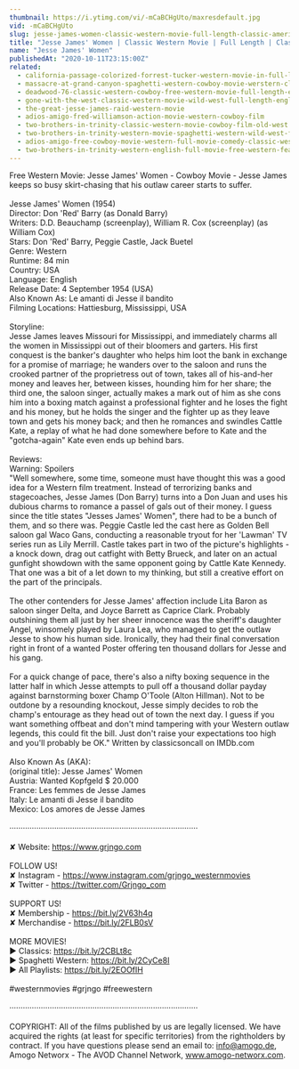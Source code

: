 ```yaml
---
thumbnail: https://i.ytimg.com/vi/-mCaBCHgUto/maxresdefault.jpg
vid: -mCaBCHgUto
slug: jesse-james-women-classic-western-movie-full-length-classic-american-cowboy-film-english
title: "Jesse James' Women | Classic Western Movie | Full Length | Classic American Cowboy Film | English"
name: "Jesse James' Women"
publishedAt: "2020-10-11T23:15:00Z"
related:
  - california-passage-colorized-forrest-tucker-western-movie-in-full-length
  - massacre-at-grand-canyon-spaghetti-western-cowboy-movie-werstern-classic-english
  - deadwood-76-classic-western-cowboy-free-western-movie-full-length-english
  - gone-with-the-west-classic-western-movie-wild-west-full-length-english
  - the-great-jesse-james-raid-western-movie
  - adios-amigo-fred-williamson-action-movie-western-cowboy-film
  - two-brothers-in-trinity-classic-western-movie-cowboy-film-old-west
  - two-brothers-in-trinity-western-movie-spaghetti-western-wild-west-full-length
  - adios-amigo-free-cowboy-movie-western-full-movie-comedy-classic-western-movies
  - two-brothers-in-trinity-western-english-full-movie-free-western-feature-film-spaghetti-western
---
```


Free Western Movie: Jesse James' Women - Cowboy Movie - Jesse James keeps so busy skirt-chasing that his outlaw career starts to suffer. <br />
<br />
Jesse James' Women (1954)<br />
Director: Don 'Red' Barry (as Donald Barry)<br />
Writers: D.D. Beauchamp (screenplay), William R. Cox (screenplay) (as William Cox) <br />
Stars: Don 'Red' Barry, Peggie Castle, Jack Buetel<br />
Genre: Western<br />
Runtime: 84 min <br />
Country: USA <br />
Language: English <br />
Release Date: 4 September 1954 (USA)<br />
Also Known As: Le amanti di Jesse il bandito<br />
Filming Locations: Hattiesburg, Mississippi, USA<br />
<br />
Storyline:<br />
Jesse James leaves Missouri for Mississippi, and immediately charms all the women in Mississippi out of their bloomers and garters. His first conquest is the banker's daughter who helps him loot the bank in exchange for a promise of marriage; he wanders over to the saloon and runs the crooked partner of the proprietress out of town, takes all of his-and-her money and leaves her, between kisses, hounding him for her share; the third one, the saloon singer, actually makes a mark out of him as she cons him into a boxing match against a professional fighter and he loses the fight and his money, but he holds the singer and the fighter up as they leave town and gets his money back; and then he romances and swindles Cattle Kate, a replay of what he had done somewhere before to Kate and the "gotcha-again" Kate even ends up behind bars.<br />
<br />
Reviews:<br />
Warning: Spoilers<br />
"Well somewhere, some time, someone must have thought this was a good idea for a Western film treatment. Instead of terrorizing banks and stagecoaches, Jesse James (Don Barry) turns into a Don Juan and uses his dubious charms to romance a passel of gals out of their money. I guess since the title states "Jesses James' Women", there had to be a bunch of them, and so there was. Peggie Castle led the cast here as Golden Bell saloon gal Waco Gans, conducting a reasonable tryout for her 'Lawman' TV series run as Lily Merrill. Castle takes part in two of the picture's highlights - a knock down, drag out catfight with Betty Brueck, and later on an actual gunfight showdown with the same opponent going by Cattle Kate Kennedy. That one was a bit of a let down to my thinking, but still a creative effort on the part of the principals.<br />
<br />
The other contenders for Jesse James' affection include Lita Baron as saloon singer Delta, and Joyce Barrett as Caprice Clark. Probably outshining them all just by her sheer innocence was the sheriff's daughter Angel, winsomely played by Laura Lea, who managed to get the outlaw Jesse to show his human side. Ironically, they had their final conversation right in front of a wanted Poster offering ten thousand dollars for Jesse and his gang.<br />
<br />
For a quick change of pace, there's also a nifty boxing sequence in the latter half in which Jesse attempts to pull off a thousand dollar payday against barnstorming boxer Champ O'Toole (Alton Hillman). Not to be outdone by a resounding knockout, Jesse simply decides to rob the champ's entourage as they head out of town the next day. I guess if you want something offbeat and don't mind tampering with your Western outlaw legends, this could fit the bill. Just don't raise your expectations too high and you'll probably be OK." Written by classicsoncall on IMDb.com<br />
<br />
Also Known As (AKA):<br />
(original title): Jesse James' Women<br />
Austria: Wanted Kopfgeld $ 20.000<br />
France: Les femmes de Jesse James<br />
Italy: Le amanti di Jesse il bandito<br />
Mexico: Los amores de Jesse James<br />
<br />
····················································································<br />
<br />
✘ Website: https://www.grjngo.com<br />
<br />
FOLLOW US!<br />
✘ Instagram - https://www.instagram.com/grjngo_westernmovies<br />
✘ Twitter - https://twitter.com/Grjngo_com<br />
<br />
SUPPORT US!<br />
✘ Membership - https://bit.ly/2V63h4q<br />
✘ Merchandise - https://bit.ly/2FLB0sV<br />
<br />
MORE MOVIES! <br />
► Classics: https://bit.ly/2CBLt8c <br />
► Spaghetti Western: https://bit.ly/2CyCe8I <br />
► All Playlists: https://bit.ly/2EOOfIH <br />
<br />
#westernmovies #grjngo #freewestern<br />
<br />
····················································································<br />
<br />
COPYRIGHT: All of the films published by us are legally licensed. We have acquired the rights (at least for specific territories) from the rightholders by contract. If you have questions please send an email to: info@amogo.de, Amogo Networx - The AVOD Channel Network, www.amogo-networx.com.